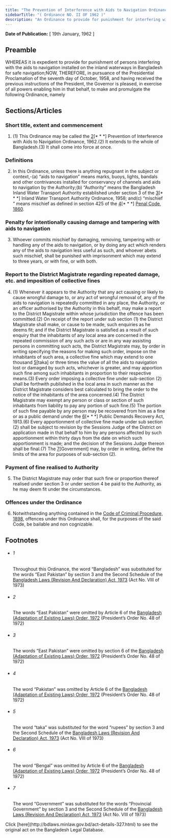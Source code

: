 ```yaml
---
title: "The Prevention of Interference with Aids to Navigation Ordinance, 1962 (East Pakistan Ordinance)"
sidebarTitle: "( Ordinance NO. II OF 1962 )"
description: "An Ordinance to provide for punishment for interfering with the marks, buoys, lights, etc. installed on the inland waterways in Bangladesh.1♣"
---
```


**Date of Publication:** [ 19th January, 1962 ]

## Preamble

WHEREAS it is expedient to provide for punishment of persons interfering with the aids to navigation installed on the inland waterways in Bangladesh for safe navigation;NOW, THEREFORE, in pursuance of the Presidential Proclamation of the seventh day of October, 1958, and having received the previous instructions of the President, the Governor is pleased, in exercise of all powers enabling him in that behalf, to make and promulgate the following Ordinance, namely

## Sections/Articles

### Short title, extent and commencement

1. (1) This Ordinance may be called the [2](1)[\* \* \*] Prevention of Interference with Aids to Navigation Ordinance, 1962.(2) It extends to the whole of Bangladesh.(3) It shall come into force at once.

### Definitions

2. In this Ordinance, unless there is anything repugnant in the subject or context,-(a) “aids to navigation” means marks, buoys, lights, bandals and other contrivances installed for conservancy of channels and aids to navigation by the Authority;(b) “Authority” means the Bangladesh Inland Water Transport Authority established under section 3 of the [3](1)[\* \* \*] Inland Water Transport Authority Ordinance, 1958; and(c) “mischief ” means mischief as defined in section 425 of the [4](2)[\* \* \*] [Penal Code, 1860](/act-11.html "Penal Code, 1860").

### Penalty for intentionally causing damage and tampering with aids to navigation

3. Whoever commits mischief by damaging, removing, tampering with or handling any of the aids to navigation, or by doing any act which renders any of the aids to navigation less useful as such, and whoever abets such mischief, shall be punished with imprisonment which may extend to three years, or with fine, or with both.

### Report to the District Magistrate regarding repeated damage, etc. and imposition of collective fines

4. (1) Whenever it appears to the Authority that any act causing or likely to cause wrongful damage to, or any act of wrongful removal of, any of the aids to navigation is repeatedly committed in any place, the Authority, or an officer authorised by the Authority in this behalf, may make a report to the District Magistrate within whose jurisdiction the offence has been committed.(2) On receipt of the report under sub section (1) the District Magistrate shall make, or cause to be made, such enquiries as he deems fit; and if the District Magistrate is satisfied as a result of such enquiry that the inhabitants of any local area are concerned in the repeated commission of any such acts or are in any way assisting persons in committing such acts, the District Magistrate may, by order in writing specifying the reasons for making such order, impose on the inhabitants of such area, a collective fine which may extend to one thousand [5](1)[taka] or three times the value of all the aids to navigation lost or damaged by such acts, whichever is greater, and may apportion such fine among such inhabitants in proportion to their respective means.(3) Every order imposing a collective fine under sub-section (2) shall be forthwith published in the local area in such manner as the District Magistrate considers best calculated to bring the order to the notice of the inhabitants of the area concerned.(4) The District Magistrate may exempt any person or class or section of such inhabitants from liability to pay any portion of such fine.(5) The portion of such fine payable by any person may be recovered from him as a fine or as a public demand under the [6](2)[\* \* \*] Public Demands Recovery Act, 1913.(6) Every apportionment of collective fine made under sub section (2) shall be subject to revision by the Sessions Judge of the District on application made in that behalf to him by any persons affected by such apportionment within thirty days from the date on which such apportionment is made; and the decision of the Sessions Judge thereon shall be final.(7) The [7](3)[Government] may, by order in writing, define the limits of the area for purposes of sub-section (2).

### Payment of fine realised to Authority

5. The District Magistrate may order that such fine or proportion thereof realised under section 3 or under section 4 be paid to the Authority, as he may deem fit under the circumstances.

### Offences under the Ordinance

6. Notwithstanding anything contained in the [Code of Criminal Procedure, 1898](/act-75.html "Code of Criminal Procedure, 1898"), offences under this Ordinance shall, for the purposes of the said Code, be bailable and non cognizable.

## Footnotes

- ###### 1

  Throughout this Ordinance, the word “Bangladesh” was substituted for the words “East Pakistan” by section 3 and the Second Schedule of the [Bangladesh Laws (Revision And Declaration) Act, 1973](/act-430.html "Bangladesh Laws (Revision And Declaration) Act, 1973") (Act No. VIII of 1973)

- ###### 2

  The words “East Pakistan” were omitted by Article 6 of the [Bangladesh (Adaptation of Existing Laws) Order, 1972](/act-388.html "Bangladesh (Adaptation of Existing Laws) Order, 1972 ") (President’s Order No. 48 of 1972)

- ###### 3

  The words “East Pakistan” were omitted by section 6 of the [Bangladesh (Adaptation of Existing Laws) Order, 1972](/act-388.html "Bangladesh (Adaptation of Existing Laws) Order, 1972 ") (President’s Order No. 48 of 1972)

- ###### 4

  The word “Pakistan” was omitted by Article 6 of the [Bangladesh (Adaptation of Existing Laws) Order, 1972](/act-388.html "Bangladesh (Adaptation of Existing Laws) Order, 1972 ") (President’s Order No. 48 of 1972)

- ###### 5

  The word “taka” was substituted for the word “rupees” by section 3 and the Second Schedule of the [Bangladesh Laws (Revision And Declaration) Act, 1973](/act-430.html "Bangladesh Laws (Revision And Declaration) Act, 1973") (Act No. VIII of 1973)

- ###### 6

  The word “Bengal” was omitted by Article 6 of the [Bangladesh (Adaptation of Existing Laws) Order, 1972](/act-388.html "Bangladesh (Adaptation of Existing Laws) Order, 1972 ") (President’s Order No. 48 of 1972)

- ###### 7

  The word “Government” was substituted for the words “Provincial Government” by section 3 and the Second Schedule of the [Bangladesh Laws (Revision And Declaration) Act, 1973](/act-430.html "Bangladesh Laws (Revision And Declaration) Act, 1973") (Act No. VIII of 1973)

<Note>
  Click [here](http://bdlaws.minlaw.gov.bd/act-details-327.html) to see the original act on the Bangladesh Legal Database.
</Note>
